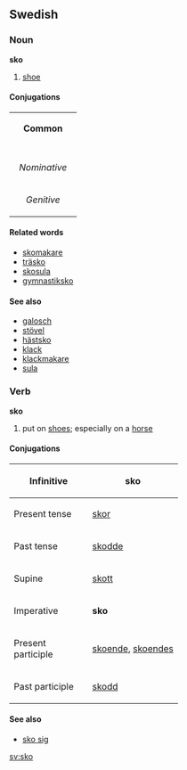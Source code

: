 ==Swedish==
===Noun===
'''sko'''
#[[shoe]]
====Conjugations====
{| border=1 cellspacing=0 
| bgcolor=#FFFFF0 colspan=5 align=center | '''Common''' 
|- 
|- bgcolor=#FFFFF0 align=center 
! rowspan=2 | 
| colspan=2 width=105 | ''Singular'' 
| colspan=2 | ''Plural'' 
|- bgcolor=#FFFFF0 align=center 
| width=105 | ''Indefinite'' 
| width=105 | ''Definite'' 
| width=105 | ''Indefinite'' 
|  width=105 | ''Definite'' 
|- align=center 
| width=105 bgcolor=#FFFFF0 | ''Nominative'' 
| [[sko]] 
| [[skon]] 
| [[skor]] 
| [[skorna]] 
|- align=center 
| width=105 bgcolor=#FFFFF0 | ''Genitive'' 
| [[skos]] 
| [[skons]] 
| [[skors]] 
| [[skornas]]
|} 
====Related words====
*[[skomakare]]
*[[träsko]]
*[[skosula]]
*[[gymnastiksko]]
====See also====
*[[galosch]]
*[[stövel]]
*[[hästsko]]
*[[klack]]
*[[klackmakare]]
*[[sula]]

===Verb===
'''sko'''
#put on [[shoe]]s; especially on a [[horse]]
====Conjugations====
{| border=1 cellspacing=0
|- align=center
! width=125 bgcolor="#FFFFF0" | Infinitive
| '''sko'''
|- align=center
! width=125 bgcolor="#FFFFF0" | Present tense
| [[skor]]
|- align=center
! width=125 bgcolor="#FFFFF0" | Past tense
| [[skodde]]
|- align=center
! width=125 bgcolor="#FFFFF0" | Supine
| [[skott]]
|- align=center
! width=125 bgcolor="#FFFFF0" | Imperative
| '''sko'''
|- align=center
! width=125 bgcolor="#FFFFF0" | Present participle
| colspan=2 | [[skoende]], [[skoendes]]
|- align=center
! width=125 bgcolor="#FFFFF0" | Past participle
| colspan=2 | [[skodd]]
|}
====See also====
*[[sko sig]]
[[sv:sko]]
